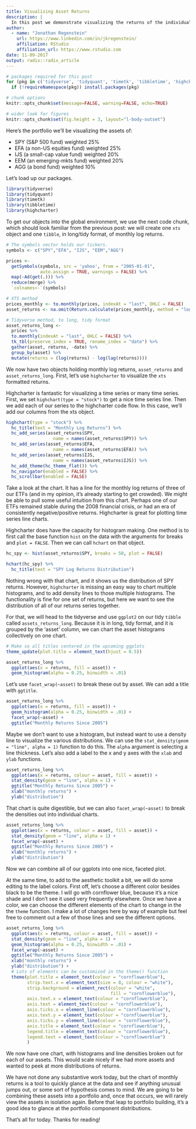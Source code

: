 ```yaml
---
title: Visualizing Asset Returns
description: |
  In this post we demonstrate visualizing the returns of the individual assets within a portfolio. The motivation is to make sure we have scrutinized our assets before they get into our portfolio, as once the portfolio has been constructed, it is tempting to keep the analysis at the portfolio level.
author: 
  - name: "Jonathan Regenstein"
    url: https://www.linkedin.com/in/jkregenstein/
    affiliation: RStudio
    affiliation_url: https://www.rstudio.com
date: 11-09-2017
output: radix::radix_article
---
```


```r
# packages required for this post
for (pkg in c('tidyverse', 'tidyquant', 'timetk', 'tibbletime', 'highcharter')) 
  if (!requireNamespace(pkg)) install.packages(pkg)

# chunk options
knitr::opts_chunk$set(message=FALSE, warning=FALSE, echo=TRUE)

# wider look for figures
knitr::opts_chunk$set(fig.height = 3, layout="l-body-outset")
```

Here's the portfolio we'll be visualizing the assets of:

- SPY (S&P 500 fund) weighted 25%
- EFA (a non-US equities fund) weighted 25%
- IJS (a small-cap value fund) weighted 20%
- EEM (an emerging-mkts fund) weighted 20%
- AGG (a bond fund) weighted 10%

Let's load up our packages.

```r
library(tidyverse)
library(tidyquant)
library(timetk)
library(tibbletime)
library(highcharter)
```

To get our objects into the global environment, we use the next code chunk, which should look familiar from the previous post: we will create one `xts` object and one `tibble`, in long/tidy format, of monthly log returns.

```r
# The symbols vector holds our tickers. 
symbols <- c("SPY","EFA", "IJS", "EEM","AGG")

prices <- 
  getSymbols(symbols, src = 'yahoo', from = "2005-01-01", 
             auto.assign = TRUE, warnings = FALSE) %>% 
  map(~Ad(get(.))) %>% 
  reduce(merge) %>%
  `colnames<-`(symbols)

# XTS method
prices_monthly <- to.monthly(prices, indexAt = "last", OHLC = FALSE)
asset_returns <- na.omit(Return.calculate(prices_monthly, method = "log"))

# Tidyverse method, to long, tidy format
asset_returns_long <- 
  prices %>% 
  to.monthly(indexAt = "last", OHLC = FALSE) %>% 
  tk_tbl(preserve_index = TRUE, rename_index = "date") %>%
  gather(asset, returns, -date) %>% 
  group_by(asset) %>%  
  mutate(returns = (log(returns) - log(lag(returns))))
```

We now have two objects holding monthly log returns, `asset_returns` and `asset_returns_long`. 
First, let's use `highcharter` to  visualize the `xts` formatted returns.

Highcharter is fantastic for visualizing a time series or many time series.  First, we set `highchart(type = "stock")` to get a nice time series line. Then we add each of our series to the highcharter code flow. In this case, we'll add our columns from the xts object.

```r
highchart(type = "stock") %>% 
  hc_title(text = "Monthly Log Returns") %>%
  hc_add_series(asset_returns$SPY, 
                  name = names(asset_returns$SPY)) %>%
  hc_add_series(asset_returns$EFA, 
                  name = names(asset_returns$EFA)) %>%
  hc_add_series(asset_returns$IJS, 
                  name = names(asset_returns$IJS)) %>%
  hc_add_theme(hc_theme_flat()) %>%
  hc_navigator(enabled = FALSE) %>% 
  hc_scrollbar(enabled = FALSE)

```

Take a look at the chart. It has a line for the monthly log returns of three of our ETFs (and in my opinion, it's already starting to get crowded). We might be able to pull some useful intuition from this chart. Perhaps one of our ETFs remained stable during the 2008 financial crisis, or had an era of consistently negative/positive returns. Highcharter is great for plotting time series line charts.

Highcharter does have the capacity for histogram making. One method is to first call the base function `hist` on the data with the arguments for breaks and `plot = FALSE`. Then we can call `hchart` on that object.

```r
hc_spy <- hist(asset_returns$SPY, breaks = 50, plot = FALSE)

hchart(hc_spy) %>% 
  hc_title(text = "SPY Log Returns Distribution")
```

Nothing wrong with that chart, and it shows us the distribution of SPY returns. However, `highcharter` is missing an easy way to chart multiple histograms, and to add density lines to those multiple histograms.  The functionality is fine for one set of returns, but here we want to see the distribution of all of our returns series together. 

For that, we will head to the tidyverse and use `ggplot2` on our tidy `tibble` called `assets_returns_long`. Because it is in long, tidy format, and it is grouped by the 'asset' column, we can chart the asset histograms collectively on one chart. 

```r
# Make so all titles centered in the upcoming ggplots
theme_update(plot.title = element_text(hjust = 0.5))

asset_returns_long %>% 
  ggplot(aes(x = returns, fill = asset)) + 
  geom_histogram(alpha = 0.25, binwidth = .01)
```

Let's use `facet_wrap(~asset)` to break these out by asset. We can add a title with `ggtitle`.

```r
asset_returns_long %>% 
  ggplot(aes(x = returns, fill = asset)) + 
  geom_histogram(alpha = 0.25, binwidth = .01) + 
  facet_wrap(~asset) + 
  ggtitle("Monthly Returns Since 2005")
```

Maybe we don't want to use a histogram, but instead want to use a density line to visualize the various distributions. We can use the `stat_density(geom = "line", alpha = 1)` function to do this. The `alpha` argument is selecting a line thickness. Let's also add a label to the x and y axes with the `xlab` and `ylab` functions.

```r
asset_returns_long %>% 
  ggplot(aes(x = returns, colour = asset, fill = asset)) +
  stat_density(geom = "line", alpha = 1) +
  ggtitle("Monthly Returns Since 2005") +
  xlab("monthly returns") +
  ylab("distribution") 

```

That chart is quite digestible, but we can also `facet_wrap(~asset)` to break the densities out into individual charts.

```r
asset_returns_long %>% 
  ggplot(aes(x = returns, colour = asset, fill = asset)) +
  stat_density(geom = "line", alpha = 1) +
  facet_wrap(~asset) +
  ggtitle("Monthly Returns Since 2005") +
  xlab("monthly returns") +
  ylab("distribution") 
```

Now we can combine all of our ggplots into one nice, faceted plot. 

At the same time, to add to the aesthetic toolkit a bit, we will do some editing to the label colors. First off, let's choose a different color besides black to be the theme. I will go with cornflower blue, because it's a nice shade and I don't see it used very frequently elsewhere. Once we have a color, we can choose the different elements of the chart to change in the the `theme` function. I make a lot of changes here by way of example but feel free to comment out a few of those lines and see the different options.


```r
asset_returns_long %>% 
  ggplot(aes(x = returns, colour = asset, fill = asset)) +
  stat_density(geom = "line", alpha = 1) +
  geom_histogram(alpha = 0.25, binwidth = .01) +
  facet_wrap(~asset) +
  ggtitle("Monthly Returns Since 2005") +
  xlab("monthly returns") +
  ylab("distribution") +
  # Lots of elements can be customized in the theme() function
  theme(plot.title = element_text(colour = "cornflowerblue"),  
        strip.text.x = element_text(size = 8, colour = "white"), 
        strip.background = element_rect(colour = "white", 
                                        fill = "cornflowerblue"), 
        axis.text.x = element_text(colour = "cornflowerblue"), 
        axis.text = element_text(colour = "cornflowerblue"), 
        axis.ticks.x = element_line(colour = "cornflowerblue"), 
        axis.text.y = element_text(colour = "cornflowerblue"), 
        axis.ticks.y = element_line(colour = "cornflowerblue"),
        axis.title = element_text(colour = "cornflowerblue"),
        legend.title = element_text(colour = "cornflowerblue"),
        legend.text = element_text(colour = "cornflowerblue")
        )
```

We now have one chart, with histograms and line densities broken out for each of our assets. This would scale nicely if we had more assets and wanted to peek at more distributions of returns.

We have not done any substantive work today, but the chart of monthly returns is a tool to quickly glance at the data and see if anything unusual jumps out, or some sort of hypothesis comes to mind. We are going to be combining these assets into a portfolio and, once that occurs, we will rarely view the assets in isolation again. Before that leap to portfolio building, it's a good idea to glance at the portfolio component distributions. 

That's all for today. Thanks for reading! 



